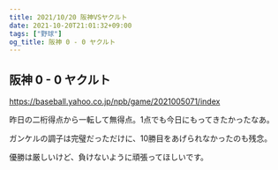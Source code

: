 ```yaml
---
title: 2021/10/20 阪神VSヤクルト
date: 2021-10-20T21:01:32+09:00
tags: ["野球"]
og_title: 阪神 0 - 0 ヤクルト
---
```


## 阪神 0 - 0 ヤクルト

https://baseball.yahoo.co.jp/npb/game/2021005071/index

昨日の二桁得点から一転して無得点。1点でも今日にもってきたかったなあ。

ガンケルの調子は完璧だっただけに、10勝目をあげられなかったのも残念。

優勝は厳しいけど、負けないように頑張ってほしいです。